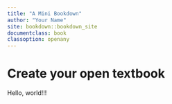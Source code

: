 ```yaml
---
title: "A Mini Bookdown"
author: "Your Name"
site: bookdown::bookdown_site
documentclass: book
classoption: openany
---
```


# Create your open textbook

Hello, world!!!
